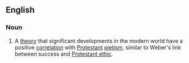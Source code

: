 {{wikipedia}}
==English==
===Noun===
{{en-noun|-}}
{{rfv}}
#A [[theory]] that significant developments in the modern world have a positive [[correlation]] with [[Protestant]] [[pietism]], similar to Weber's link between success and [[Protestant ethic]].